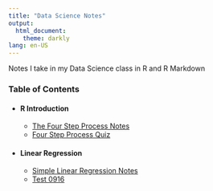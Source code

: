 ```yaml
---
title: "Data Science Notes"
output:
  html_document:
    theme: darkly
lang: en-US
---
```


Notes I take in my Data Science class in R and R Markdown

### Table of Contents
- #### R Introduction
  - [The Four Step Process Notes](notes/FourStepProcessNotes)
  - [Four Step Process Quiz](assignments/FourStepProcessQuiz)
- #### Linear Regression
  - [Simple Linear Regression Notes](notes/SimpleLinearRegressionNotes)
  - [Test 0916](assignments/Test0916)